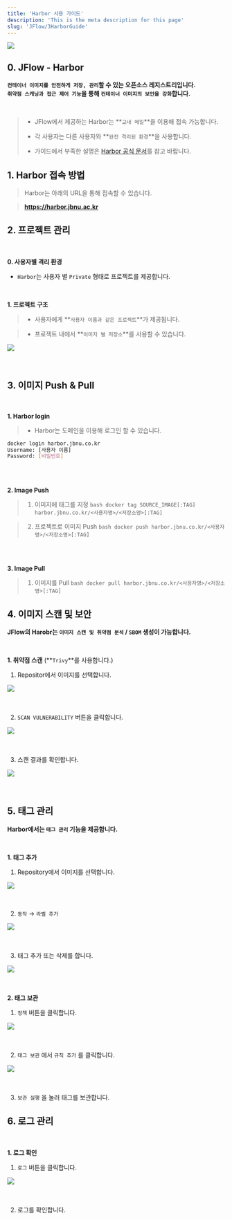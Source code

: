 ```yaml
---
title: 'Harbor 사용 가이드'
description: 'This is the meta description for this page'
slug: 'JFlow/3HarborGuide'
---
```


[<img src="./images/harbor/harbor-logo-small.png" width="auto" height="auto"/>](https://harbor.jbnu.ac.kr)

## 0. JFlow - Harbor

**`컨테이너 이미지를 안전하게 저장, 관리`할 수 있는 오픈소스 레지스트리입니다.** <br/>
**`취약점 스캐닝과 접근 제어 기능`을 통해 `컨테이너 이미지의 보안을 강화`합니다.**

<br/>

> - JFlow에서 제공하는 Harbor는 **`교내 메일`**을 이용해 접속 가능합니다.
>
> - 각 사용자는 다른 사용자와 **`완전 격리된 환경`**을 사용합니다.
>
> - 가이드에서 부족한 설명은 [Harbor 공식 문서](https://goharbor.io/docs/2.4.0/)를 참고 바랍니다.

## 1. Harbor 접속 방법

> Harbor는 아래의 URL을 통해 접속할 수 있습니다.

> **https://harbor.jbnu.ac.kr**


## 2. 프로젝트 관리

<br/>

**0. 사용자별 격리 환경**

- `Harbor`는 사용자 별 `Private` 형태로 프로젝트를 제공합니다.

<br/>

**1. 프로젝트 구조**

> - 사용자에게 **`사용자 이름과 같은 프로젝트`**가 제공됩니다.

> - 프로젝트 내에서 **`이미지 별 저장소`**를 사용할 수 있습니다.

<img src="./images/harbor/1.png" width="auto" height="auto"/> <br/><br/><br/>

## 3. 이미지 Push & Pull

<br/>

**1. Harbor login**
> - Harbor는 도메인을 이용해 로그인 할 수 있습니다.
```bash
docker login harbor.jbnu.co.kr
Username: [사용자 이름]
Password: [비밀번호]
```

<br/><br/>

**2. Image Push**


>    1. 이미지에 태그를 지정
    ```bash
    docker tag SOURCE_IMAGE[:TAG] harbor.jbnu.co.kr/<사용자명>/<저장소명>[:TAG]
    ```

>    2. 프로젝트로 이미지 Push
    ```bash
    docker push harbor.jbnu.co.kr/<사용자명>/<저장소명>[:TAG]
    ```

<br/><br/>

**3. Image Pull**

>    1. 이미지를 Pull
    ```bash
    docker pull harbor.jbnu.co.kr/<사용자명>/<저장소명>[:TAG]
    ```

## 4. 이미지 스캔 및 보안


**JFlow의 Harobr는 `이미지 스캔 및 취약점 분석` / `SBOM` 생성이 가능합니다.**


<br/>

**1. 취약점 스캔** (**`Trivy`**를 사용합니다.)
    
1. Repositor에서 이미지를 선택합니다.

<img src="./images/harbor/2.png" width="auto" height="auto"/> <br/><br/><br/>

2. `SCAN VULNERABILITY` 버튼을 클릭합니다.

<img src="./images/harbor/3.png" width="auto" height="auto"/> <br/><br/><br/>

3. 스캔 결과를 확인합니다.

<img src="./images/harbor/4.png" width="auto" height="auto"/> <br/><br/><br/>


## 5. 태그 관리

**Harbor에서는 `태그 관리` 기능을 제공합니다.**

<br/>

**1. 태그 추가**

1. Repository에서 이미지를 선택합니다.

<img src="./images/harbor/2.png" width="auto" height="auto"/> <br/><br/><br/>

2. `동작` → `라벨 추가` 

<img src="./images/harbor/5.png" width="auto" height="auto"/> <br/><br/><br/>

3. 태그 추가 또는 삭제를 합니다.

<img src="./images/harbor/6.png" width="auto" height="auto"/> <br/><br/><br/>

**2. 태그 보관**

1. `정책` 버튼을 클릭합니다.

<img src="./images/harbor/7.png" width="auto" height="auto"/> <br/><br/><br/>

2. `태그 보관` 에서 `규칙 추가` 를 클릭합니다.

<img src="./images/harbor/8.png" width="auto" height="auto"/> <br/><br/><br/>

3. `보관 실행` 을 눌러 태그를 보관합니다.

## 6. 로그 관리 

<br/>

**1. 로그 확인**
1. `로그` 버튼을 클릭합니다.

<img src="./images/harbor/9.png" width="auto" height="auto"/> <br/><br/><br/>

2. 로그를 확인합니다.